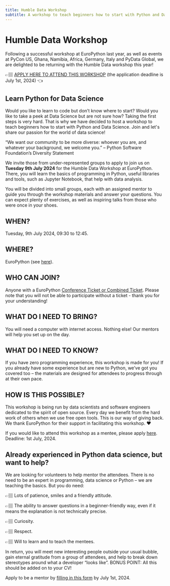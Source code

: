 ```yaml
---
title: Humble Data Workshop
subtitle: A workshop to teach beginners how to start with Python and Data Science.
---
```


# Humble Data Workshop
Following a successful workshop at EuroPython last year, as well as events at PyCon US, Ghana, Namibia, Africa, Germany, Italy and PyData Global, we are delighted to be returning with the Humble Data workshop this year!

👉🏽 [APPLY HERE TO ATTEND THIS WORKSHOP](https://forms.gle/jFP1CCNSp91ekyi16) (the application deadline is July 1st, 2024) 👈
## Learn Python for Data Science
Would you like to learn to code but don’t know where to start? Would you like to take a peek at Data Science but are not sure how? Taking the first steps is very hard. That is why we have decided to host a workshop to teach beginners how to start with Python and Data Science. Join and let's share our passion for the world of data science!

“We want our community to be more diverse: whoever you are, and whatever your background, we welcome you.” – Python Software Foundation’s Diversity Statement

We invite those from under-represented groups to apply to join us on **Tuesday 9th July 2024** for the Humble Data Workshop at EuroPython. There, you will learn the basics of programming in Python, useful libraries and tools, such as Jupyter Notebook, that help with data analysis.

You will be divided into small groups, each with an assigned mentor to guide you through the workshop materials and answer your questions. You can expect plenty of exercises, as well as inspiring talks from those who were once in your shoes.
## WHEN?
Tuesday, 9th July 2024, 09:30 to 12:45.
## WHERE?
EuroPython (see [here](https://ep2024.europython.eu/where)).
## WHO CAN JOIN?
Anyone with a EuroPython [Conference Ticket or Combined Ticket](https://ep2023.europython.eu/tickets#ticket-types). Please note that you will not be able to participate without a ticket - thank you for your understanding!
## WHAT DO I NEED TO BRING?
You will need a computer with internet access. Nothing else! Our mentors will help you set up on the day.
## WHAT DO I NEED TO KNOW?
If you have zero programming experience, this workshop is made for you! If you already have some experience but are new to Python, we’ve got you covered too – the materials are designed for attendees to progress through at their own pace.
## HOW IS THIS POSSIBLE?
This workshop is being run by data scientists and software engineers dedicated to the spirit of open source. Every day we benefit from the hard work of others when we use free open tools. This is our way of giving back. We thank EuroPython for their support in facilitating this workshop. ❤️

If you would like to attend this workshop as a mentee, please apply [here](https://forms.gle/vJTYicVZVSeiRhgu9). Deadline: 1st July, 2024.
## Already experienced in Python data science, but want to help?
We are looking for volunteers to help mentor the attendees. There is no need to be an expert in programming, data science or Python – we are teaching the basics. But you do need:

👉🏽 Lots of patience, smiles and a friendly attitude.

👉🏽 The ability to answer questions in a beginner-friendly way, even if it means the explanation is not technically precise.

👉🏽 Curiosity.

👉🏽 Respect.

👉🏽 Will to learn and to teach the mentees.

In return, you will meet new interesting people outside your usual bubble, gain eternal gratitude from a group of attendees, and help to break down stereotypes around what a developer “looks like”.
BONUS POINT: All this should be added on to your CV!

Apply to be a mentor by [filling in this form](https://forms.gle/Xz9MTrFtRTwKDpSS8) by July 1st, 2024.
